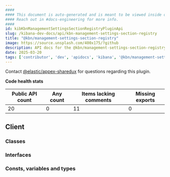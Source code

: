 ```yaml
---
####
#### This document is auto-generated and is meant to be viewed inside our experimental, new docs system.
#### Reach out in #docs-engineering for more info.
####
id: kibKbnManagementSettingsSectionRegistryPluginApi
slug: /kibana-dev-docs/api/kbn-management-settings-section-registry
title: "@kbn/management-settings-section-registry"
image: https://source.unsplash.com/400x175/?github
description: API docs for the @kbn/management-settings-section-registry plugin
date: 2025-03-20
tags: ['contributor', 'dev', 'apidocs', 'kibana', '@kbn/management-settings-section-registry']
---
```




Contact [@elastic/appex-sharedux](https://github.com/orgs/elastic/teams/appex-sharedux) for questions regarding this plugin.

**Code health stats**

| Public API count  | Any count | Items lacking comments | Missing exports |
|-------------------|-----------|------------------------|-----------------|
| 20 | 0 | 11 | 0 |

## Client

### Classes
<DocDefinitionList data={kbnManagementSettingsSectionRegistryObj.client.classes}/>

### Interfaces
<DocDefinitionList data={kbnManagementSettingsSectionRegistryObj.client.interfaces}/>

### Consts, variables and types
<DocDefinitionList data={kbnManagementSettingsSectionRegistryObj.client.misc}/>

